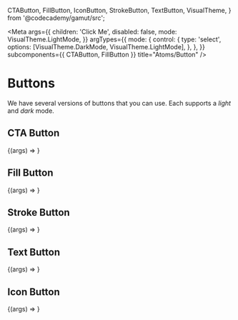   CTAButton,
  FillButton,
  IconButton,
  StrokeButton,
  TextButton,
  VisualTheme,
} from '@codecademy/gamut/src';


<Meta
  args={{
    children: 'Click Me',
    disabled: false,
    mode: VisualTheme.LightMode,
  }}
  argTypes={{
    mode: {
      control: {
        type: 'select',
        options: [VisualTheme.DarkMode, VisualTheme.LightMode],
      },
    },
  }}
  subcomponents={{ CTAButton, FillButton }}
  title="Atoms/Button"
/>

# Buttons

<StoryStatus status="stable" />

We have several versions of buttons that you can use.
Each supports a _light_ and _dark_ mode.

<Props of={CTAButton} />

## CTA Button

<Canvas>
  <Story name="CTAButton">{(args) => <CTAButton {...args} />}</Story>
</Canvas>

## Fill Button

<Canvas>
  <Story name="FillButton">{(args) => <FillButton {...args} />}</Story>
</Canvas>

## Stroke Button

<Canvas>
  <Story name="StrokeButton">{(args) => <StrokeButton {...args} />}</Story>
</Canvas>

## Text Button

<Canvas>
  <Story name="TextButton">{(args) => <TextButton {...args} />}</Story>
</Canvas>

## Icon Button

<Canvas>
  <Story name="IconButton">
    {(args) => <IconButton icon={SearchIcon} {...args} />}
  </Story>
</Canvas>
